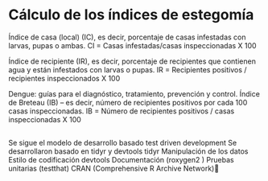 # Cálculo de los índices de estegomía


Índice de casa (local) (IC), es decir, porcentaje de casas infestadas con
larvas, pupas o ambas.
CI = Casas infestadas/casas inspeccionadas X 100


Índice de recipiente (IR), es decir, porcentaje de recipientes que contienen
agua y están infestados con larvas o pupas.
IR = Recipientes positivos / recipientes inspeccionados  X 100


Dengue: guías para el diagnóstico, tratamiento, prevención y control.
Índice de Breteau (IB) – es decir, número de recipientes positivos por cada
100 casas inspeccionadas.
IB = Número de recipientes positivos / casas inspeccionadas X 100


## 

Se sigue el modelo de desarrollo basado test driven development Se 
desarrollaron basado en tidyr y devtools tidyr Manipulación de los datos Estilo
de codificación devtools Documentación (roxygen2 ) Pruebas unitarias (testthat) 
CRAN (Comprehensive R Archive Network)

